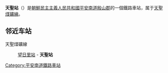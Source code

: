 {{unreferenced|time=2015-02-15T17:15:49+00:00}}
{{朝鮮半島車站資訊
|公司色 = blue
|文字色 = 
|站名 = 天聖站
|圖片 = 
|pxl = 
|圖片說明 =
|前一站 = [[望日里站|望日里]]
|前一站距離 = 1.7
|後一站距離 = 
|後一站 = 
|所屬路線 = [[天聖煤礦線|天聖煤礦線]]
|距離 = 9.2
|起點站 = [[新仓站|新仓]]
|諺文 = 천성역
|朝鮮漢字 = 天聖驛
|文觀部式 = 
|馬-賴式 = Ch'ŏnsŏng-yŏk
|副站名 = 
|車站編號 = 
|停站路線數 = 
|所屬公司 = [[朝鮮民主主義人民共和國鐵道省|朝鮮民主主義人民共和國鐵道省]]
|所在地 =[[平安南道|平安南道]][[殷山郡|殷山郡]]
|車站構造 = 地面车站
|月台配置 = 
|啟用年月日 =
|廢站年月日 = 
|上下車人次 = 
|統計年度 = 
|轉車 = 
|備註 = 
|全寬備註 = 
}}

'''天聖站'''（{{lang-ko|천성역}}）是[[朝鮮民主主義人民共和國|朝鮮民主主義人民共和國]][[平安南道|平安南道]][[殷山郡|殷山郡]]的一個鐵路車站，属于[[天聖煤礦線|天聖煤礦線]]。

==邻近车站==
天聖煤礦線
:[[望日里站|望日里站]] - '''天聖站'''

{{朝鲜铁路小作品}}

{{天聖煤礦線}}

[[Category:平安南道鐵路車站|Category:平安南道鐵路車站]]